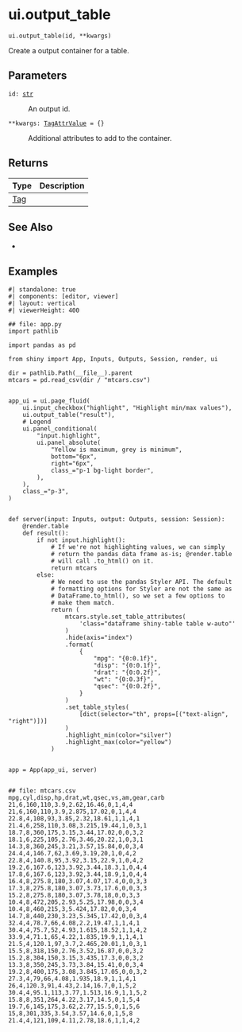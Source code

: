 # ui.output_table { #shiny.ui.output_table }

`ui.output_table(id, **kwargs)`

Create a output container for a table.

## Parameters

<code><span class="parameter-name">id</span><span class="parameter-annotation-sep">:</span> <span class="parameter-annotation">[str](`str`)</span></code>

:   An output id.

<code><span class="parameter-name">**kwargs</span><span class="parameter-annotation-sep">:</span> <span class="parameter-annotation">[TagAttrValue](`htmltools.TagAttrValue`)</span> <span class="parameter-default-sep">=</span> <span class="parameter-default">{}</span></code>

:   Additional attributes to add to the container.

## Returns

| Type                   | Description   |
|------------------------|---------------|
| [Tag](`htmltools.Tag`) |               |

## See Also

* [](:func:`~shiny.render.table`)

## Examples

```shinylive-python
#| standalone: true
#| components: [editor, viewer]
#| layout: vertical
#| viewerHeight: 400

## file: app.py
import pathlib

import pandas as pd

from shiny import App, Inputs, Outputs, Session, render, ui

dir = pathlib.Path(__file__).parent
mtcars = pd.read_csv(dir / "mtcars.csv")


app_ui = ui.page_fluid(
    ui.input_checkbox("highlight", "Highlight min/max values"),
    ui.output_table("result"),
    # Legend
    ui.panel_conditional(
        "input.highlight",
        ui.panel_absolute(
            "Yellow is maximum, grey is minimum",
            bottom="6px",
            right="6px",
            class_="p-1 bg-light border",
        ),
    ),
    class_="p-3",
)


def server(input: Inputs, output: Outputs, session: Session):
    @render.table
    def result():
        if not input.highlight():
            # If we're not highlighting values, we can simply
            # return the pandas data frame as-is; @render.table
            # will call .to_html() on it.
            return mtcars
        else:
            # We need to use the pandas Styler API. The default
            # formatting options for Styler are not the same as
            # DataFrame.to_html(), so we set a few options to
            # make them match.
            return (
                mtcars.style.set_table_attributes(
                    'class="dataframe shiny-table table w-auto"'
                )
                .hide(axis="index")
                .format(
                    {
                        "mpg": "{0:0.1f}",
                        "disp": "{0:0.1f}",
                        "drat": "{0:0.2f}",
                        "wt": "{0:0.3f}",
                        "qsec": "{0:0.2f}",
                    }
                )
                .set_table_styles(
                    [dict(selector="th", props=[("text-align", "right")])]
                )
                .highlight_min(color="silver")
                .highlight_max(color="yellow")
            )


app = App(app_ui, server)


## file: mtcars.csv
mpg,cyl,disp,hp,drat,wt,qsec,vs,am,gear,carb
21,6,160,110,3.9,2.62,16.46,0,1,4,4
21,6,160,110,3.9,2.875,17.02,0,1,4,4
22.8,4,108,93,3.85,2.32,18.61,1,1,4,1
21.4,6,258,110,3.08,3.215,19.44,1,0,3,1
18.7,8,360,175,3.15,3.44,17.02,0,0,3,2
18.1,6,225,105,2.76,3.46,20.22,1,0,3,1
14.3,8,360,245,3.21,3.57,15.84,0,0,3,4
24.4,4,146.7,62,3.69,3.19,20,1,0,4,2
22.8,4,140.8,95,3.92,3.15,22.9,1,0,4,2
19.2,6,167.6,123,3.92,3.44,18.3,1,0,4,4
17.8,6,167.6,123,3.92,3.44,18.9,1,0,4,4
16.4,8,275.8,180,3.07,4.07,17.4,0,0,3,3
17.3,8,275.8,180,3.07,3.73,17.6,0,0,3,3
15.2,8,275.8,180,3.07,3.78,18,0,0,3,3
10.4,8,472,205,2.93,5.25,17.98,0,0,3,4
10.4,8,460,215,3,5.424,17.82,0,0,3,4
14.7,8,440,230,3.23,5.345,17.42,0,0,3,4
32.4,4,78.7,66,4.08,2.2,19.47,1,1,4,1
30.4,4,75.7,52,4.93,1.615,18.52,1,1,4,2
33.9,4,71.1,65,4.22,1.835,19.9,1,1,4,1
21.5,4,120.1,97,3.7,2.465,20.01,1,0,3,1
15.5,8,318,150,2.76,3.52,16.87,0,0,3,2
15.2,8,304,150,3.15,3.435,17.3,0,0,3,2
13.3,8,350,245,3.73,3.84,15.41,0,0,3,4
19.2,8,400,175,3.08,3.845,17.05,0,0,3,2
27.3,4,79,66,4.08,1.935,18.9,1,1,4,1
26,4,120.3,91,4.43,2.14,16.7,0,1,5,2
30.4,4,95.1,113,3.77,1.513,16.9,1,1,5,2
15.8,8,351,264,4.22,3.17,14.5,0,1,5,4
19.7,6,145,175,3.62,2.77,15.5,0,1,5,6
15,8,301,335,3.54,3.57,14.6,0,1,5,8
21.4,4,121,109,4.11,2.78,18.6,1,1,4,2
```